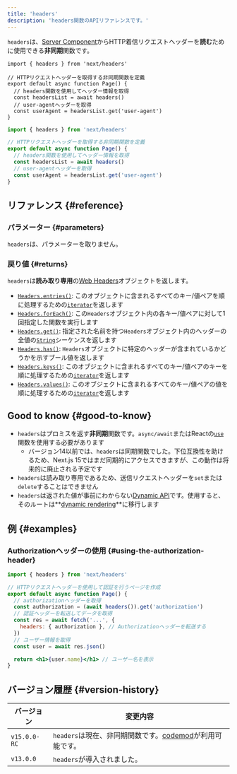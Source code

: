 ```yaml
---
title: 'headers'
description: 'headers関数のAPIリファレンスです。'
---
```


`headers`は、[Server Component](/docs/app/building-your-application/rendering/server-components)からHTTP着信リクエストヘッダーを**読む**ために使用できる**非同期**関数です。

<Tabs>
<TabItem value="tsx" label="TypeScript">

```tsx title="app/page.tsx" switcher
import { headers } from 'next/headers'

// HTTPリクエストヘッダーを取得する非同期関数を定義
export default async function Page() {
  // headers関数を使用してヘッダー情報を取得
  const headersList = await headers()
  // user-agentヘッダーを取得
  const userAgent = headersList.get('user-agent')
}
```

</TabItem>
<TabItem value="jsx" label="JavaScript">

```jsx title="app/page.js" switcher
import { headers } from 'next/headers'

// HTTPリクエストヘッダーを取得する非同期関数を定義
export default async function Page() {
  // headers関数を使用してヘッダー情報を取得
  const headersList = await headers()
  // user-agentヘッダーを取得
  const userAgent = headersList.get('user-agent')
}
```

</TabItem>
</Tabs>

## リファレンス {#reference}

### パラメーター {#parameters}

`headers`は、パラメーターを取りません。

### 戻り値 {#returns}

`headers`は**読み取り専用**の[Web Headers](https://developer.mozilla.org/docs/Web/API/Headers)オブジェクトを返します。

- [`Headers.entries()`](https://developer.mozilla.org/docs/Web/API/Headers/entries): このオブジェクトに含まれるすべてのキー/値ペアを順に処理するための[`iterator`](https://developer.mozilla.org/docs/Web/JavaScript/Reference/Iteration_protocols)を返します
- [`Headers.forEach()`](https://developer.mozilla.org/docs/Web/API/Headers/forEach): この`Headers`オブジェクト内の各キー/値ペアに対して1回指定した関数を実行します
- [`Headers.get()`](https://developer.mozilla.org/docs/Web/API/Headers/get): 指定された名前を持つ`Headers`オブジェクト内のヘッダーの全値の[`String`](https://developer.mozilla.org/docs/Web/JavaScript/Reference/Global_Objects/String)シーケンスを返します
- [`Headers.has()`](https://developer.mozilla.org/docs/Web/API/Headers/has): `Headers`オブジェクトに特定のヘッダーが含まれているかどうかを示すブール値を返します
- [`Headers.keys()`](https://developer.mozilla.org/docs/Web/API/Headers/keys): このオブジェクトに含まれるすべてのキー/値ペアのキーを順に処理するための[`iterator`](https://developer.mozilla.org/docs/Web/JavaScript/Reference/Iteration_protocols)を返します
- [`Headers.values()`](https://developer.mozilla.org/docs/Web/API/Headers/values): このオブジェクトに含まれるすべてのキー/値ペアの値を順に処理するための[`iterator`](https://developer.mozilla.org/docs/Web/JavaScript/Reference/Iteration_protocols)を返します

## Good to know {#good-to-know}

- `headers`はプロミスを返す**非同期**関数です。`async/await`またはReactの[`use`](https://react.dev/reference/react/use)関数を使用する必要があります
  - バージョン14以前では、`headers`は同期関数でした。下位互換性を助けるため、Next.js 15ではまだ同期的にアクセスできますが、この動作は将来的に廃止される予定です
- `headers`は読み取り専用であるため、送信リクエストヘッダーを`set`または`delete`することはできません
- `headers`は返された値が事前にわからない[Dynamic API](/docs/app/building-your-application/rendering/server-components#server-rendering-strategies#dynamic-apis)です。使用すると、そのルートは**[dynamic rendering](/docs/app/building-your-application/rendering/server-components#dynamic-rendering)**に移行します

## 例 {#examples}

### Authorizationヘッダーの使用 {#using-the-authorization-header}

```jsx title="app/page.js"
import { headers } from 'next/headers'

// HTTPリクエストヘッダーを使用して認証を行うページを作成
export default async function Page() {
  // authorizationヘッダーを取得
  const authorization = (await headers()).get('authorization')
  // 認証ヘッダーを転送してデータを取得
  const res = await fetch('...', {
    headers: { authorization }, // Authorizationヘッダーを転送する
  })
  // ユーザー情報を取得
  const user = await res.json()

  return <h1>{user.name}</h1> // ユーザー名を表示
}
```

## バージョン履歴 {#version-history}

| バージョン   | 変更内容                                                                                                               |
| ------------ | ---------------------------------------------------------------------------------------------------------------------- |
| `v15.0.0-RC` | `headers`は現在、非同期関数です。[codemod](/docs/app/building-your-application/upgrading/codemods#150)が利用可能です。 |
| `v13.0.0`    | `headers`が導入されました。                                                                                            |
